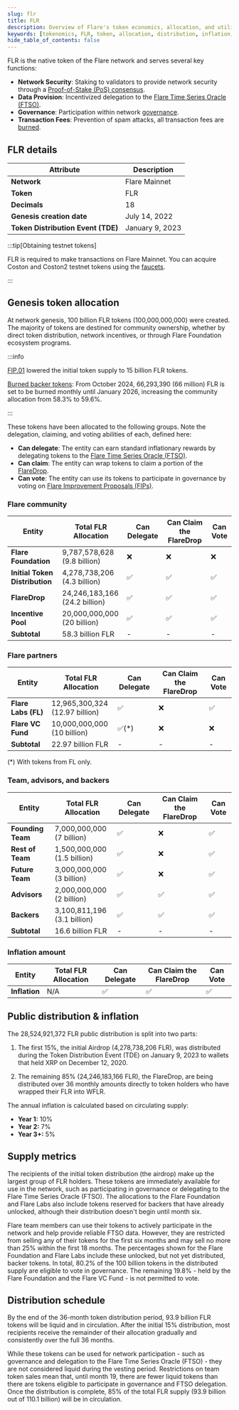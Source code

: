 ```yaml
---
slug: flr
title: FLR
description: Overview of Flare's token economics, allocation, and utility
keywords: [tokenomics, FLR, token, allocation, distribution, inflation, vesting]
hide_table_of_contents: false
---
```



FLR is the native token of the Flare network and serves several key functions:

- **Network Security**: Staking to validators to provide network security through a [Proof-of-Stake (PoS) consensus](/network/consensus).
- **Data Provision**: Incentivized delegation to the [Flare Time Series Oracle (FTSO)](/ftso/overview).
- **Governance**: Participation within network [governance](/network/governance).
- **Transaction Fees**: Prevention of spam attacks, all transaction fees are [burned](/network/overview#transaction-format).

## FLR details

| Attribute                          | Description     |
| ---------------------------------- | --------------- |
| **Network**                        | Flare Mainnet   |
| **Token**                          | FLR             |
| **Decimals**                       | 18              |
| **Genesis creation date**          | July 14, 2022   |
| **Token Distribution Event (TDE)** | January 9, 2023 |

:::tip[Obtaining testnet tokens]

FLR is required to make transactions on Flare Mainnet.
You can acquire Coston and Coston2 testnet tokens using the [faucets](/network/overview#configuration).

:::

## Genesis token allocation

At network genesis, 100 billion FLR tokens (100,000,000,000) were created.
The majority of tokens are destined for community ownership, whether by direct token distribution, network incentives, or through Flare Foundation ecosystem programs.

<div style={{ maxWidth: "600px", margin: "0 auto" }}>
  <ThemedImage
    alt="FLR token allocation overview"
    sources={{
      light: useBaseUrl("/img/tokenomics/tokenomics-macro-light.svg"),
      dark: useBaseUrl("/img/tokenomics/tokenomics-macro-dark.svg"),
    }}
  />
</div>

:::info

[FIP.01](https://proposals.flare.network/FIP/FIP_1.html) lowered the initial token supply to 15 billion FLR tokens.

[Burned backer tokens](https://flare.network/news/flare-to-burn-2-1-billion-flr-tokens-to-support-ecosystem-health): From October 2024, 66,293,390 (66 million) FLR is set to be burned monthly until January 2026, increasing the community allocation from 58.3% to 59.6%.

:::

These tokens have been allocated to the following groups. Note the delegation, claiming, and voting abilities of each, defined here:

- **Can delegate**: The entity can earn standard inflationary rewards by delegating tokens to the [Flare Time Series Oracle (FTSO)](/ftso/overview).
- **Can claim**: The entity can wrap tokens to claim a portion of the [FlareDrop](/network/guides/manage-flaredrops).
- **Can vote**: The entity can use its tokens to participate in governance by voting on [Flare Improvement Proposals (FIPs)](/network/governance#flare-improvement-proposals-fips).

### Flare community

| Entity                         | Total FLR Allocation              | Can Delegate | Can Claim the FlareDrop | Can Vote |
| ------------------------------ | --------------------------------- | ------------ | ----------------------- | -------- |
| **Flare Foundation**           | 9,787,578,628<br/>(9.8 billion)   | ❌           | ❌                      | ❌       |
| **Initial Token Distribution** | 4,278,738,206<br/>(4.3 billion)   | ✅           | ✅                      | ✅       |
| **FlareDrop**                  | 24,246,183,166<br/>(24.2 billion) | ✅           | ✅                      | ✅       |
| **Incentive Pool**             | 20,000,000,000<br/>(20 billion)   | ✅           | ✅                      | ✅       |
| **Subtotal**                   | 58.3 billion FLR                  | -            | -                       | -        |

### Flare partners

| Entity              | Total FLR Allocation               | Can Delegate | Can Claim the FlareDrop | Can Vote |
| ------------------- | ---------------------------------- | ------------ | ----------------------- | -------- |
| **Flare Labs (FL)** | 12,965,300,324<br/>(12.97 billion) | ✅           | ❌                      | ✅       |
| **Flare VC Fund**   | 10,000,000,000<br/>(10 billion)    | ✅(\*)       | ❌                      | ❌       |
| **Subtotal**        | 22.97 billion FLR                  | -            | -                       | -        |

(\*) With tokens from FL only.

### Team, advisors, and backers

| Entity            | Total FLR Allocation            | Can Delegate | Can Claim the FlareDrop | Can Vote |
| ----------------- | ------------------------------- | ------------ | ----------------------- | -------- |
| **Founding Team** | 7,000,000,000<br/>(7 billion)   | ✅           | ❌                      | ✅       |
| **Rest of Team**  | 1,500,000,000<br/>(1.5 billion) | ✅           | ❌                      | ✅       |
| **Future Team**   | 3,000,000,000<br/>(3 billion)   | ✅           | ❌                      | ✅       |
| **Advisors**      | 2,000,000,000<br/>(2 billion)   | ✅           | ✅                      | ✅       |
| **Backers**       | 3,100,811,196<br/>(3.1 billion) | ✅           | ✅                      | ✅       |
| **Subtotal**      | 16.6 billion FLR                | -            | -                       | -        |

### Inflation amount

| Entity        | Total FLR Allocation | Can Delegate | Can Claim the FlareDrop | Can Vote |
| ------------- | -------------------- | ------------ | ----------------------- | -------- |
| **Inflation** | N/A                  | ✅           | ✅                      | ✅       |

## Public distribution & inflation

The 28,524,921,372 FLR public distribution is split into two parts:

1. The first 15%, the initial Airdrop (4,278,738,206 FLR), was distributed during the Token Distribution Event (TDE) on January 9, 2023 to wallets that held XRP on December 12, 2020.

2. The remaining 85% (24,246,183,166 FLR), the FlareDrop, are being distributed over 36 monthly amounts directly to token holders who have wrapped their FLR into WFLR.

The annual inflation is calculated based on circulating supply:

- **Year 1:** 10%
- **Year 2:** 7%
- **Year 3+:** 5%

## Supply metrics

The recipients of the initial token distribution (the airdrop) make up the largest group of FLR holders.
These tokens are immediately available for use in the network, such as participating in governance or delegating to the Flare Time Series Oracle (FTSO).
The allocations to the Flare Foundation and Flare Labs also include tokens reserved for backers that have already unlocked, although their distribution doesn't begin until month six.

Flare team members can use their tokens to actively participate in the network and help provide reliable FTSO data.
However, they are restricted from selling any of their tokens for the first six months and may sell no more than 25% within the first 18 months.
The percentages shown for the Flare Foundation and Flare Labs include these unlocked, but not yet distributed, backer tokens.
In total, 80.2% of the 100 billion tokens in the distributed supply are eligible to vote in governance.
The remaining 19.8% - held by the Flare Foundation and the Flare VC Fund - is not permitted to vote.

<div style={{ maxWidth: "800px", margin: "0 auto" }}>
  <ThemedImage
    alt="Genesis FLR Token Distribution"
    sources={{
      light: useBaseUrl("/img/tokenomics/tokenomics-distribution-light.svg"),
      dark: useBaseUrl("/img/tokenomics/tokenomics-distribution-dark.svg"),
    }}
  />
</div>

## Distribution schedule

By the end of the 36-month token distribution period, 93.9 billion FLR tokens will be liquid and in circulation.
After the initial 15% distribution, most recipients receive the remainder of their allocation gradually and consistently over the full 36 months.

While these tokens can be used for network participation - such as governance and delegation to the Flare Time Series Oracle (FTSO) - they are not considered liquid during the vesting period.
Restrictions on team token sales mean that, until month 19, there are fewer liquid tokens than there are tokens eligible to participate in governance and FTSO delegation.
Once the distribution is complete, 85% of the total FLR supply (93.9 billion out of 110.1 billion) will be in circulation.

<div style={{ maxWidth: "600px", margin: "0 auto" }}>
  <ThemedImage
    alt="FLR Token Distribution Schedule"
    sources={{
      light: useBaseUrl("/img/tokenomics/tokenomics-schedule-light.svg"),
      dark: useBaseUrl("/img/tokenomics/tokenomics-schedule-dark.svg"),
    }}
  />
</div>
